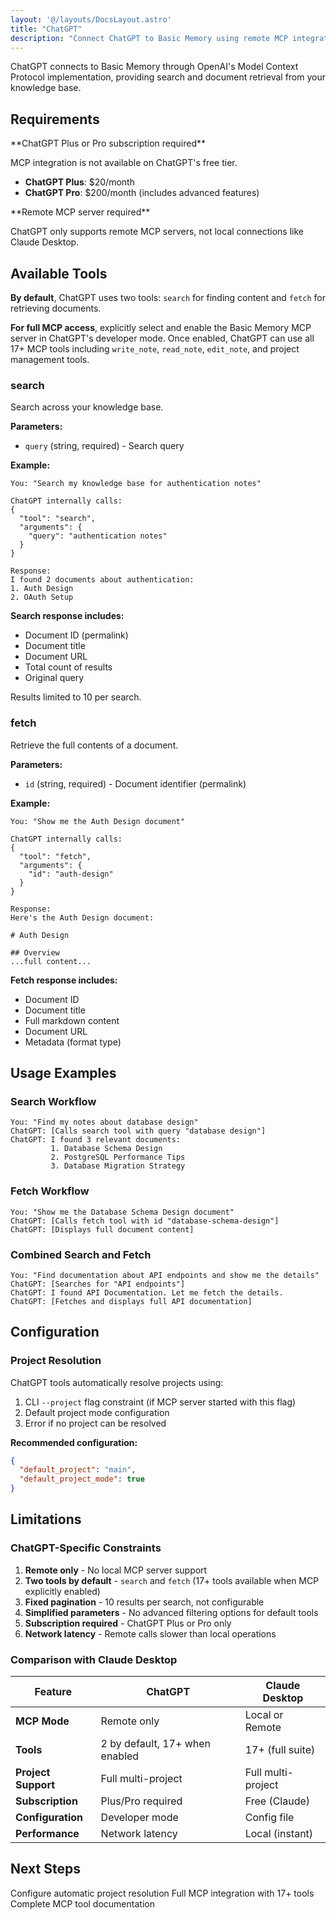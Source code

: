 ```yaml
---
layout: '@/layouts/DocsLayout.astro'
title: "ChatGPT"
description: "Connect ChatGPT to Basic Memory using remote MCP integration"
---
```



ChatGPT connects to Basic Memory through OpenAI's Model Context Protocol implementation, providing search and document retrieval from your knowledge base.

## Requirements

<Warning>
**ChatGPT Plus or Pro subscription required**

MCP integration is not available on ChatGPT's free tier.

- **ChatGPT Plus**: $20/month
- **ChatGPT Pro**: $200/month (includes advanced features)
</Warning>

<Warning>
**Remote MCP server required**

ChatGPT only supports remote MCP servers, not local connections like Claude Desktop.
</Warning>

## Available Tools

**By default**, ChatGPT uses two tools: `search` for finding content and `fetch` for retrieving documents.

**For full MCP access**, explicitly select and enable the Basic Memory MCP server in ChatGPT's developer mode. Once enabled, ChatGPT can use all 17+ MCP tools including `write_note`, `read_note`, `edit_note`, and project management tools.

### search

Search across your knowledge base.

**Parameters:**
- `query` (string, required) - Search query

**Example:**
```
You: "Search my knowledge base for authentication notes"

ChatGPT internally calls:
{
  "tool": "search",
  "arguments": {
    "query": "authentication notes"
  }
}

Response:
I found 2 documents about authentication:
1. Auth Design
2. OAuth Setup
```

**Search response includes:**
- Document ID (permalink)
- Document title
- Document URL
- Total count of results
- Original query

Results limited to 10 per search.

### fetch

Retrieve the full contents of a document.

**Parameters:**
- `id` (string, required) - Document identifier (permalink)

**Example:**
```
You: "Show me the Auth Design document"

ChatGPT internally calls:
{
  "tool": "fetch",
  "arguments": {
    "id": "auth-design"
  }
}

Response:
Here's the Auth Design document:

# Auth Design

## Overview
...full content...
```

**Fetch response includes:**
- Document ID
- Document title
- Full markdown content
- Document URL
- Metadata (format type)

## Usage Examples

### Search Workflow

```
You: "Find my notes about database design"
ChatGPT: [Calls search tool with query "database design"]
ChatGPT: I found 3 relevant documents:
         1. Database Schema Design
         2. PostgreSQL Performance Tips
         3. Database Migration Strategy
```

### Fetch Workflow

```
You: "Show me the Database Schema Design document"
ChatGPT: [Calls fetch tool with id "database-schema-design"]
ChatGPT: [Displays full document content]
```

### Combined Search and Fetch

```
You: "Find documentation about API endpoints and show me the details"
ChatGPT: [Searches for "API endpoints"]
ChatGPT: I found API Documentation. Let me fetch the details.
ChatGPT: [Fetches and displays full API documentation]
```

## Configuration

### Project Resolution

ChatGPT tools automatically resolve projects using:

1. CLI `--project` flag constraint (if MCP server started with this flag)
2. Default project mode configuration
3. Error if no project can be resolved

**Recommended configuration:**
```json
{
  "default_project": "main",
  "default_project_mode": true
}
```


## Limitations

### ChatGPT-Specific Constraints

1. **Remote only** - No local MCP server support
2. **Two tools by default** - `search` and `fetch` (17+ tools available when MCP explicitly enabled)
3. **Fixed pagination** - 10 results per search, not configurable
4. **Simplified parameters** - No advanced filtering options for default tools
5. **Subscription required** - ChatGPT Plus or Pro only
6. **Network latency** - Remote calls slower than local operations

### Comparison with Claude Desktop

| Feature | ChatGPT | Claude Desktop |
|---------|---------|----------------|
| **MCP Mode** | Remote only | Local or Remote |
| **Tools** | 2 by default, 17+ when enabled | 17+ (full suite) |
| **Project Support** | Full multi-project | Full multi-project |
| **Subscription** | Plus/Pro required | Free (Claude) |
| **Configuration** | Developer mode | Config file |
| **Performance** | Network latency | Local (instant) |

## Next Steps

<CardGroup cols={2}>
  <Card title="Default Project Mode" href="/technical/default-project-mode">
    Configure automatic project resolution
  </Card>
  <Card title="Claude Desktop" href="/integrations/claude-desktop">
    Full MCP integration with 17+ tools
  </Card>
  <Card title="MCP Tools Reference" href="/guides/mcp-tools">
    Complete MCP tool documentation
  </Card>
</CardGroup>
